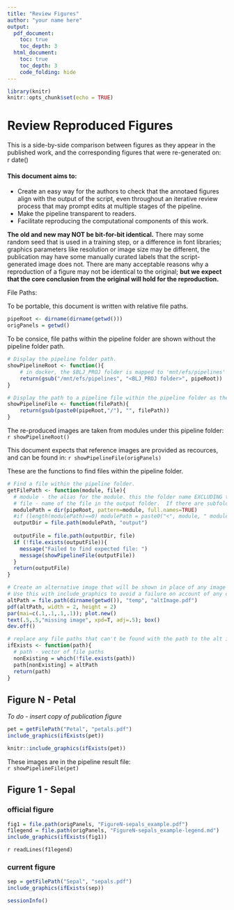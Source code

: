 ```yaml
---
title: "Review Figures"
author: "your name here"
output:
  pdf_document:
    toc: true
    toc_depth: 3
  html_document:
    toc: true
    toc_depth: 3
    code_folding: hide
---
```


```r
library(knitr)
knitr::opts_chunk$set(echo = TRUE)
```

\newpage
# Review Reproduced Figures

This is a side-by-side comparison between figures as they appear in the published work, and the corresponding figures that were re-generated on:                          
` `r date()` `

#### This document aims to:              

 * Create an easy way for the authors to check that the annotaed figures align with the output of the script, even throughout an iterative review process that may prompt edits at multiple stages of the pipeline.
 * Make the pipeline transparent to readers.
 * Facilitate reproducing the computational components of this work.

**The old and new may NOT be bit-for-bit identical.**  There may some random seed that is used in a training step, or a difference in font libraries; graphics parameters like resolution or image size may be different, the publication may have some manually curated labels that the script-generated image does not.  There are many acceptable reasons why a reproduction of a figure may not be identical to the original; **but we expect that the core conclusion from the original will hold for the reproduction.**
  

File Paths:              

To be portable, this document is written with relative file paths.
```r
pipeRoot <- dirname(dirname(getwd()))
origPanels = getwd()
```

To be consice, file paths within the pipeline folder are shown without the pipeline folder path.
```r
# Display the pipeline folder path.
showPipelineRoot <- function(){
    # in docker, the $BLJ_PROJ folder is mapped to 'mnt/efs/pipelines'
    return(gsub("/mnt/efs/pipelines", "<BLJ_PROJ folder>", pipeRoot))
}

# Display the path to a pipeline file within the pipeline folder as the root.
showPipelineFile <- function(filePath){
    return(gsub(paste0(pipeRoot,"/"), "", filePath))
}
```

The re-produced images are taken from modules under this pipeline folder:               
``r showPipelineRoot()``

This document expects that reference images are provided as recources, and can be found in:
``r showPipelineFile(origPanels)``

\newpage

These are the functions to find files within the pipeline folder.
```r
# Find a file within the pipeline folder.
getFilePath <- function(module, file){
  # module - the alias for the module. this the folder name EXCLUDING the #_ at the start.
  # file - name of the file in the output folder.  If there are subfolders use format: "sub/dir/file"
  modulePath = dir(pipeRoot, pattern=module, full.names=TRUE)
  #if (length(modulePath)==0) modulePath = paste0("<", module, " module>")
  outputDir = file.path(modulePath, "output")
  
  outputFile = file.path(outputDir, file)
  if (!file.exists(outputFile)){
    message("Failed to find expected file: ")
    message(showPipelineFile(outputFile))
  }
  return(outputFile)
}

# Create an alternative image that will be shown in place of any image that cannot be found.
# Use this with include_graphics to avoid a failure on account of any one image missing.
altPath = file.path(dirname(getwd()), "temp", "altImage.pdf")
pdf(altPath, width = 2, height = 2)
par(mai=c(.1,.1,.1,.1)); plot.new()
text(.5,.5,"missing image", xpd=T, adj=.5); box()
dev.off()

# replace any file paths that can't be found with the path to the alt image pdf.
ifExists <- function(path){
  # path - vector of file paths
  nonExisting = which(!file.exists(path))
  path[nonExisting] = altPath
  return(path)
}
```


\newpage
## Figure N - Petal

_To do - insert copy of publication figure_

```r
pet = getFilePath("Petal", "petals.pdf")
include_graphics(ifExists(pet))
```

```r
knitr::include_graphics(ifExists(pet))
```

These images are in the pipeline result file:             
``r showPipelineFile(pet)`` 

\newpage
## Figure 1 - Sepal

### official figure

```r
fig1 = file.path(origPanels, "FigureN-sepals_example.pdf")
f1legend = file.path(origPanels, "FigureN-sepals_example-legend.md")
include_graphics(ifExists(fig1))
```

`r readLines(f1legend)`

### current figure

```r
sep = getFilePath("Sepal", "sepals.pdf")
include_graphics(ifExists(sep))
```

\newpage
```r
sessionInfo()
```
